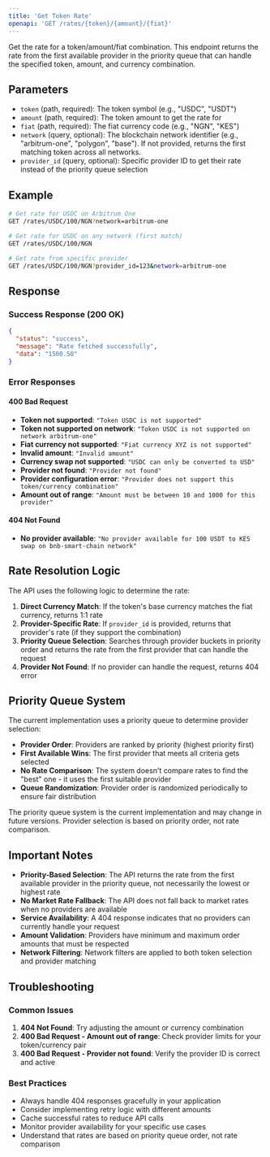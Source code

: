 ```yaml
---
title: 'Get Token Rate'
openapi: 'GET /rates/{token}/{amount}/{fiat}'
---
```


Get the rate for a token/amount/fiat combination. This endpoint returns the rate from the first available provider in the priority queue that can handle the specified token, amount, and currency combination.

## Parameters

- `token` (path, required): The token symbol (e.g., "USDC", "USDT")
- `amount` (path, required): The token amount to get the rate for
- `fiat` (path, required): The fiat currency code (e.g., "NGN", "KES")
- `network` (query, optional): The blockchain network identifier (e.g., "arbitrum-one", "polygon", "base"). If not provided, returns the first matching token across all networks.
- `provider_id` (query, optional): Specific provider ID to get their rate instead of the priority queue selection

## Example

```bash
# Get rate for USDC on Arbitrum One
GET /rates/USDC/100/NGN?network=arbitrum-one

# Get rate for USDC on any network (first match)
GET /rates/USDC/100/NGN

# Get rate from specific provider
GET /rates/USDC/100/NGN?provider_id=123&network=arbitrum-one
```

## Response

### Success Response (200 OK)

```json
{
  "status": "success",
  "message": "Rate fetched successfully",
  "data": "1500.50"
}
```

### Error Responses

#### 400 Bad Request
- **Token not supported**: `"Token USDC is not supported"`
- **Token not supported on network**: `"Token USDC is not supported on network arbitrum-one"`
- **Fiat currency not supported**: `"Fiat currency XYZ is not supported"`
- **Invalid amount**: `"Invalid amount"`
- **Currency swap not supported**: `"USDC can only be converted to USD"`
- **Provider not found**: `"Provider not found"`
- **Provider configuration error**: `"Provider does not support this token/currency combination"`
- **Amount out of range**: `"Amount must be between 10 and 1000 for this provider"`

#### 404 Not Found
- **No provider available**: `"No provider available for 100 USDT to KES swap on bnb-smart-chain network"`

## Rate Resolution Logic

The API uses the following logic to determine the rate:

1. **Direct Currency Match**: If the token's base currency matches the fiat currency, returns 1:1 rate
2. **Provider-Specific Rate**: If `provider_id` is provided, returns that provider's rate (if they support the combination)
3. **Priority Queue Selection**: Searches through provider buckets in priority order and returns the rate from the first provider that can handle the request
4. **Provider Not Found**: If no provider can handle the request, returns 404 error

## Priority Queue System

The current implementation uses a priority queue to determine provider selection:

- **Provider Order**: Providers are ranked by priority (highest priority first)
- **First Available Wins**: The first provider that meets all criteria gets selected
- **No Rate Comparison**: The system doesn't compare rates to find the "best" one - it uses the first suitable provider
- **Queue Randomization**: Provider order is randomized periodically to ensure fair distribution

<Note>
  The priority queue system is the current implementation and may change in future versions. Provider selection is based on priority order, not rate comparison.
</Note>

## Important Notes

- **Priority-Based Selection**: The API returns the rate from the first available provider in the priority queue, not necessarily the lowest or highest rate
- **No Market Rate Fallback**: The API does not fall back to market rates when no providers are available
- **Service Availability**: A 404 response indicates that no providers can currently handle your request
- **Amount Validation**: Providers have minimum and maximum order amounts that must be respected
- **Network Filtering**: Network filters are applied to both token selection and provider matching

## Troubleshooting

### Common Issues

1. **404 Not Found**: Try adjusting the amount or currency combination
2. **400 Bad Request - Amount out of range**: Check provider limits for your token/currency pair
3. **400 Bad Request - Provider not found**: Verify the provider ID is correct and active

### Best Practices

- Always handle 404 responses gracefully in your application
- Consider implementing retry logic with different amounts
- Cache successful rates to reduce API calls
- Monitor provider availability for your specific use cases
- Understand that rates are based on priority queue order, not rate comparison 